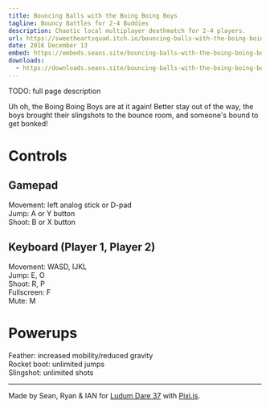 ```yaml
---
title: Bouncing Balls with the Boing Boing Boys
tagline: Bouncy Battles for 2-4 Buddies
description: Chaotic local multiplayer deathmatch for 2-4 players.
url: https://sweetheartsquad.itch.io/bouncing-balls-with-the-boing-boing-boys
date: 2016 December 13
embed: https://embeds.seans.site/bouncing-balls-with-the-boing-boing-boys/?click
downloads:
  - https://downloads.seans.site/bouncing-balls-with-the-boing-boing-boys.zip
---
```


TODO: full page description


Uh oh, the Boing Boing Boys are at it again! Better stay out of the way, the boys brought their slingshots to the bounce room, and someone's bound to get bonked!

# Controls

## Gamepad

Movement: left analog stick or D-pad  
Jump: A or Y button  
Shoot: B or X button

## Keyboard (Player 1, Player 2)

Movement: WASD, IJKL  
Jump: E, O  
Shoot: R, P  
Fullscreen: F  
Mute: M

# Powerups

Feather: increased mobility/reduced gravity  
Rocket boot: unlimited jumps  
Slingshot: unlimited shots

---

Made by Sean, Ryan & IAN for [Ludum Dare 37](https://ldjam.com/) with [Pixi.js](http://www.pixijs.com/).
